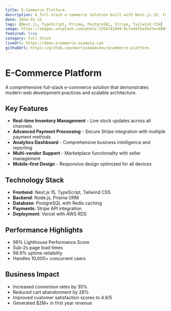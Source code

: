 ```yaml
---
title: E-Commerce Platform
description: A full-stack e-commerce solution built with Next.js 15, featuring real-time inventory management, payment processing, and advanced analytics dashboard.
date: 2024-01-15
tags: [Next.js, TypeScript, Prisma, PostgreSQL, Stripe, Tailwind CSS]
image: https://images.unsplash.com/photo-1556742049-0cfed4f6a45d?w=800&h=500&fit=crop&crop=center
featured: true
category: Full-Stack
liveUrl: https://demo-ecommerce.example.com
githubUrl: https://github.com/martinadamsdev/ecommerce-platform
---
```


# E-Commerce Platform

A comprehensive full-stack e-commerce solution that demonstrates modern web development practices and scalable architecture.

## Key Features

- **Real-time Inventory Management** - Live stock updates across all channels
- **Advanced Payment Processing** - Secure Stripe integration with multiple payment methods
- **Analytics Dashboard** - Comprehensive business intelligence and reporting
- **Multi-vendor Support** - Marketplace functionality with seller management
- **Mobile-first Design** - Responsive design optimized for all devices

## Technology Stack

- **Frontend**: Next.js 15, TypeScript, Tailwind CSS
- **Backend**: Node.js, Prisma ORM
- **Database**: PostgreSQL with Redis caching
- **Payments**: Stripe API integration
- **Deployment**: Vercel with AWS RDS

## Performance Highlights

- 98% Lighthouse Performance Score
- Sub-2s page load times
- 99.9% uptime reliability
- Handles 10,000+ concurrent users

## Business Impact

- Increased conversion rates by 35%
- Reduced cart abandonment by 28%
- Improved customer satisfaction scores to 4.8/5
- Generated $2M+ in first year revenue